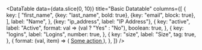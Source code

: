 
<DataTable
  data={data.slice(0, 10)}
  title="Basic Datatable"
  columns={[
    {
      key: [
        "first_name",
        {key: "last_name", bold: true},
        {key: "email", block: true},
      ],
      label: "Name",
    },
    {key: "ip_address", label: "IP Address"},
    {
      key: "active",
      label: "Active",
      format: val => (val ? "Yes" : "No"),
      boolean: true,
    },
    {
      key: "logins",
      label: "Logins",
      number: true,
    },
    {
      key: "size",
      label: "Size",
      tag: true,
    },
    {
      format: (val, item) => (
        <a className="text-primary-700" href="#">
          Some action
        </a>
      ),
    },
  ]}
/>
